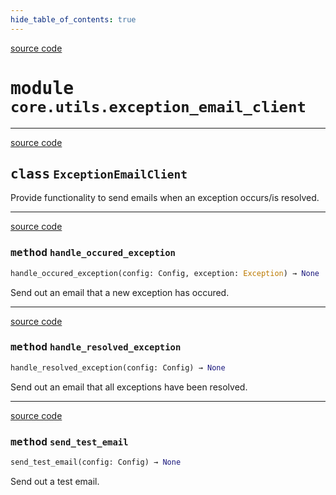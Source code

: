 ```yaml
---
hide_table_of_contents: true
---
```


<!-- markdownlint-disable -->

<a href="https://github.com/tum-esm/pyra/tree/main/packages/core/utils/exception_email_client.py#L0" className="SourceCodeLinkBadge">source code</a>

# <kbd>module</kbd> `core.utils.exception_email_client`






---

<a href="https://github.com/tum-esm/pyra/tree/main/packages/core/utils/exception_email_client.py#L52" className="SourceCodeLinkBadge">source code</a>

## <kbd>class</kbd> `ExceptionEmailClient`
Provide functionality to send emails when an exception occurs/is resolved. 




---

<a href="https://github.com/tum-esm/pyra/tree/main/packages/core/utils/exception_email_client.py#L137" className="SourceCodeLinkBadge">source code</a>

### <kbd>method</kbd> `handle_occured_exception`

```python
handle_occured_exception(config: Config, exception: Exception) → None
```

Send out an email that a new exception has occured. 

---

<a href="https://github.com/tum-esm/pyra/tree/main/packages/core/utils/exception_email_client.py#L104" className="SourceCodeLinkBadge">source code</a>

### <kbd>method</kbd> `handle_resolved_exception`

```python
handle_resolved_exception(config: Config) → None
```

Send out an email that all exceptions have been resolved. 

---

<a href="https://github.com/tum-esm/pyra/tree/main/packages/core/utils/exception_email_client.py#L174" className="SourceCodeLinkBadge">source code</a>

### <kbd>method</kbd> `send_test_email`

```python
send_test_email(config: Config) → None
```

Send out a test email. 


